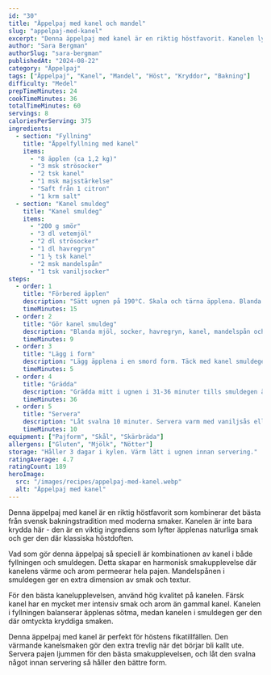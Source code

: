 ```yaml
---
id: "30"
title: "Äppelpaj med kanel och mandel"
slug: "appelpaj-med-kanel"
excerpt: "Denna äppelpaj med kanel är en riktig höstfavorit. Kanelen lyfter äpplenas smak perfekt."
author: "Sara Bergman"
authorSlug: "sara-bergman"
publishedAt: "2024-08-22"
category: "Äppelpaj"
tags: ["Äppelpaj", "Kanel", "Mandel", "Höst", "Kryddor", "Bakning"]
difficulty: "Medel"
prepTimeMinutes: 24
cookTimeMinutes: 36
totalTimeMinutes: 60
servings: 8
caloriesPerServing: 375
ingredients:
  - section: "Fyllning"
    title: "Äppelfyllning med kanel"
    items:
      - "8 äpplen (ca 1,2 kg)"
      - "3 msk strösocker"
      - "2 tsk kanel"
      - "1 msk majsstärkelse"
      - "Saft från 1 citron"
      - "1 krm salt"
  - section: "Kanel smuldeg"
    title: "Kanel smuldeg"
    items:
      - "200 g smör"
      - "3 dl vetemjöl"
      - "2 dl strösocker"
      - "1 dl havregryn"
      - "1 ½ tsk kanel"
      - "2 msk mandelspån"
      - "1 tsk vaniljsocker"
steps:
  - order: 1
    title: "Förbered äpplen"
    description: "Sätt ugnen på 190°C. Skala och tärna äpplena. Blanda med socker, kanel, majsstärkelse, citronsaft och salt."
    timeMinutes: 15
  - order: 2
    title: "Gör kanel smuldeg"
    description: "Blanda mjöl, socker, havregryn, kanel, mandelspån och vaniljsocker. Nyp i smöret försiktigt."
    timeMinutes: 9
  - order: 3
    title: "Lägg i form"
    description: "Lägg äpplena i en smord form. Täck med kanel smuldegen."
    timeMinutes: 5
  - order: 4
    title: "Grädda"
    description: "Grädda mitt i ugnen i 31-36 minuter tills smuldegen är gyllenbrun och pajen bubblande."
    timeMinutes: 36
  - order: 5
    title: "Servera"
    description: "Låt svalna 10 minuter. Servera varm med vaniljsås eller glass."
    timeMinutes: 10
equipment: ["Pajform", "Skål", "Skärbräda"]
allergens: ["Gluten", "Mjölk", "Nötter"]
storage: "Håller 3 dagar i kylen. Värm lätt i ugnen innan servering."
ratingAverage: 4.7
ratingCount: 189
heroImage:
  src: "/images/recipes/appelpaj-med-kanel.webp"
  alt: "Äppelpaj med kanel"
---
```


Denna äppelpaj med kanel är en riktig höstfavorit som kombinerar det bästa från svensk bakningstradition med moderna smaker. Kanelen är inte bara krydda här - den är en viktig ingrediens som lyfter äpplenas naturliga smak och ger den där klassiska höstdoften.

Vad som gör denna äppelpaj så speciell är kombinationen av kanel i både fyllningen och smuldegen. Detta skapar en harmonisk smakupplevelse där kanelens värme och arom permeerar hela pajen. Mandelspånen i smuldegen ger en extra dimension av smak och textur.

För den bästa kanelupplevelsen, använd hög kvalitet på kanelen. Färsk kanel har en mycket mer intensiv smak och arom än gammal kanel. Kanelen i fyllningen balanserar äpplenas sötma, medan kanelen i smuldegen ger den där omtyckta kryddiga smaken.

Denna äppelpaj med kanel är perfekt för höstens fikatillfällen. Den värmande kanelsmaken gör den extra trevlig när det börjar bli kallt ute. Servera pajen ljummen för den bästa smakupplevelsen, och låt den svalna något innan servering så håller den bättre form.
